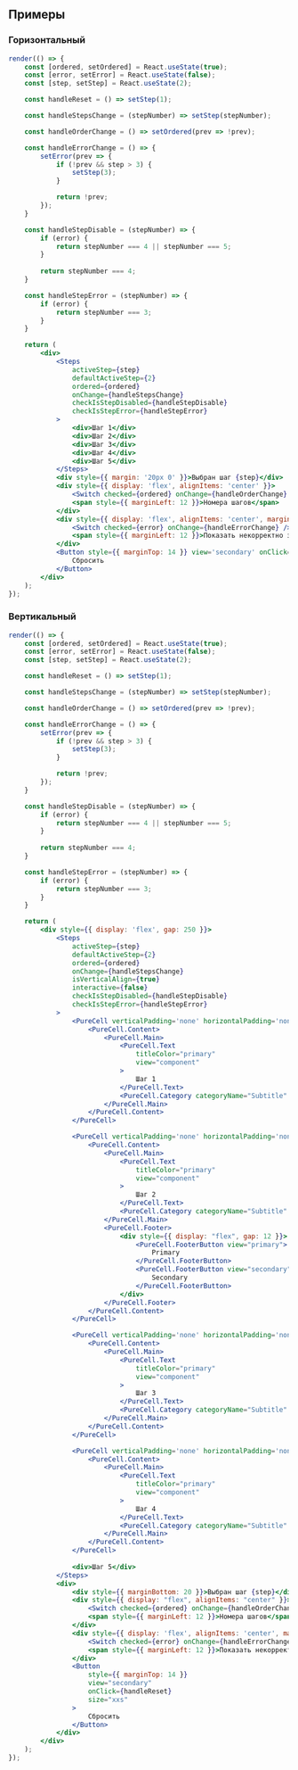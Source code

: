 ## Примеры

### Горизонтальный

```jsx live
render(() => {
    const [ordered, setOrdered] = React.useState(true);
    const [error, setError] = React.useState(false);
    const [step, setStep] = React.useState(2);

    const handleReset = () => setStep(1);

    const handleStepsChange = (stepNumber) => setStep(stepNumber);

    const handleOrderChange = () => setOrdered(prev => !prev);

    const handleErrorChange = () => {
        setError(prev => {
            if (!prev && step > 3) {
                setStep(3);
            }

            return !prev;
        });
    }

    const handleStepDisable = (stepNumber) => {
        if (error) {
            return stepNumber === 4 || stepNumber === 5;
        }
        
        return stepNumber === 4;
    }

    const handleStepError = (stepNumber) => {
        if (error) {
            return stepNumber === 3;
        }
    }

    return (
        <div>
            <Steps
                activeStep={step}
                defaultActiveStep={2}
                ordered={ordered}
                onChange={handleStepsChange}
                checkIsStepDisabled={handleStepDisable}
                checkIsStepError={handleStepError}
            >
                <div>Шаг 1</div>
                <div>Шаг 2</div>
                <div>Шаг 3</div>
                <div>Шаг 4</div>
                <div>Шаг 5</div>
            </Steps>
            <div style={{ margin: '20px 0' }}>Выбран шаг {step}</div>
            <div style={{ display: 'flex', alignItems: 'center' }}>
                <Switch checked={ordered} onChange={handleOrderChange} />
                <span style={{ marginLeft: 12 }}>Номера шагов</span>
            </div>
            <div style={{ display: 'flex', alignItems: 'center', marginTop: 14 }}>
                <Switch checked={error} onChange={handleErrorChange} />
                <span style={{ marginLeft: 12 }}>Показать некорректно заполненный шаг</span>
            </div>
            <Button style={{ marginTop: 14 }} view='secondary' onClick={handleReset} size='xxs'>
                Сбросить
            </Button>
        </div>
    );
});
```


### Вертикальный

```jsx live
render(() => {
    const [ordered, setOrdered] = React.useState(true);
    const [error, setError] = React.useState(false);
    const [step, setStep] = React.useState(2);

    const handleReset = () => setStep(1);

    const handleStepsChange = (stepNumber) => setStep(stepNumber);

    const handleOrderChange = () => setOrdered(prev => !prev);

    const handleErrorChange = () => {
        setError(prev => {
            if (!prev && step > 3) {
                setStep(3);
            }

            return !prev;
        });
    }

    const handleStepDisable = (stepNumber) => {
        if (error) {
            return stepNumber === 4 || stepNumber === 5;
        }
        
        return stepNumber === 4;
    }

    const handleStepError = (stepNumber) => {
        if (error) {
            return stepNumber === 3;
        }
    }

    return (
        <div style={{ display: 'flex', gap: 250 }}>
            <Steps
                activeStep={step}
                defaultActiveStep={2}
                ordered={ordered}
                onChange={handleStepsChange}
                isVerticalAlign={true}
                interactive={false}
                checkIsStepDisabled={handleStepDisable}
                checkIsStepError={handleStepError}
            >
                <PureCell verticalPadding='none' horizontalPadding='none'>
                    <PureCell.Content>
                        <PureCell.Main>
                            <PureCell.Text
                                titleColor="primary"
                                view="component"
                            >
                                Шаг 1
                            </PureCell.Text>
                            <PureCell.Category categoryName="Subtitle" />
                        </PureCell.Main>
                    </PureCell.Content>
                </PureCell>

                <PureCell verticalPadding='none' horizontalPadding='none'>
                    <PureCell.Content>
                        <PureCell.Main>
                            <PureCell.Text
                                titleColor="primary"
                                view="component"
                            >
                                Шаг 2
                            </PureCell.Text>
                            <PureCell.Category categoryName="Subtitle" />
                        </PureCell.Main>
                        <PureCell.Footer>
                            <div style={{ display: "flex", gap: 12 }}>
                                <PureCell.FooterButton view="primary">
                                    Primary
                                </PureCell.FooterButton>
                                <PureCell.FooterButton view="secondary">
                                    Secondary
                                </PureCell.FooterButton>
                            </div>
                        </PureCell.Footer>
                    </PureCell.Content>
                </PureCell>

                <PureCell verticalPadding='none' horizontalPadding='none'>
                    <PureCell.Content>
                        <PureCell.Main>
                            <PureCell.Text
                                titleColor="primary"
                                view="component"
                            >
                                Шаг 3
                            </PureCell.Text>
                            <PureCell.Category categoryName="Subtitle" />
                        </PureCell.Main>
                    </PureCell.Content>
                </PureCell>

                <PureCell verticalPadding='none' horizontalPadding='none'>
                    <PureCell.Content>
                        <PureCell.Main>
                            <PureCell.Text
                                titleColor="primary"
                                view="component"
                            >
                                Шаг 4
                            </PureCell.Text>
                            <PureCell.Category categoryName="Subtitle" />
                        </PureCell.Main>
                    </PureCell.Content>
                </PureCell>
                
                <div>Шаг 5</div>
            </Steps>
            <div>
                <div style={{ marginBottom: 20 }}>Выбран шаг {step}</div>
                <div style={{ display: "flex", alignItems: "center" }}>
                    <Switch checked={ordered} onChange={handleOrderChange} />
                    <span style={{ marginLeft: 12 }}>Номера шагов</span>
                </div>
                <div style={{ display: 'flex', alignItems: 'center', marginTop: 14 }}>
                    <Switch checked={error} onChange={handleErrorChange} />
                    <span style={{ marginLeft: 12 }}>Показать некорректно заполненный шаг</span>
                </div>
                <Button
                    style={{ marginTop: 14 }}
                    view="secondary"
                    onClick={handleReset}
                    size="xxs"
                >
                    Сбросить
                </Button>
            </div>
        </div>
    );
});
```

